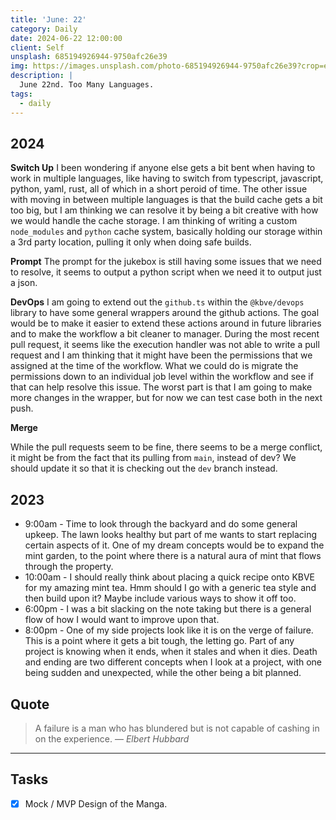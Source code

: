 ```yaml
---
title: 'June: 22'
category: Daily
date: 2024-06-22 12:00:00
client: Self
unsplash: 685194926944-9750afc26e39
img: https://images.unsplash.com/photo-685194926944-9750afc26e39?crop=entropy&cs=srgb&fm=jpg&ixid=MnwzNjM5Nzd8MHwxfHJhbmRvbXx8fHx8fHx8fDE2ODE3NDg2ODY&ixlib=rb-4.0.3&q=85
description: |
  June 22nd. Too Many Languages.
tags:
  - daily
---
```




## 2024

**Switch Up**
I been wondering if anyone else gets a bit bent when having to work in multiple languages, like having to switch from typescript, javascript, python, yaml, rust, all of which in a short peroid of time.
The other issue with moving in between multiple languages is that the build cache gets a bit too big, but I am thinking we can resolve it by being a bit creative with how we would handle the cache storage.
I am thinking of writing a custom `node_modules` and `python` cache system, basically holding our storage within a 3rd party location, pulling it only when doing safe builds.

**Prompt**
The prompt for the jukebox is still having some issues that we need to resolve, it seems to output a python script when we need it to output just a json.

**DevOps**
I am going to extend out the `github.ts` within the `@kbve/devops` library to have some general wrappers around the github actions.
The goal would be to make it easier to extend these actions around in future libraries and to make the workflow a bit cleaner to manager.
During the most recent pull request, it seems like the execution handler was not able to write a pull request and I am thinking that it might have been the permissions that we assigned at the time of the workflow.
What we could do is migrate the permissions down to an individual job level within the workflow and see if that can help resolve this issue.
The worst part is that I am going to make more changes in the wrapper, but for now we can test case both in the next push.

**Merge**

While the pull requests seem to be fine, there seems to be a merge conflict, it might be from the fact that its pulling from `main`, instead of dev? 
We should update it so that it is checking out the `dev` branch instead.


<Adsense />

## 2023
- 9:00am - Time to look through the backyard and do some general upkeep. The lawn looks healthy but part of me wants to start replacing certain aspects of it. One of my dream concepts would be to expand the mint garden, to the point where there is a natural aura of mint that flows through the property.
- 10:00am - I should really think about placing a quick recipe onto KBVE for my amazing mint tea. Hmm should I go with a generic tea style and then build upon it? Maybe include various ways to show it off too. 
- 6:00pm - I was a bit slacking on the note taking but there is a general flow of how I would want to improve upon that. 
- 8:00pm - One of my side projects look like it is on the verge of failure. This is a point where it gets a bit tough, the letting go. Part of any project is knowing when it ends, when it stales and when it dies. Death and ending are two different concepts when I look at a project, with one being sudden and unexpected, while the other being a bit planned. 

## Quote

> A failure is a man who has blundered but is not capable of cashing in on the experience.
> — <cite>Elbert Hubbard</cite>

---

## Tasks

- [x] Mock / MVP Design of the Manga.